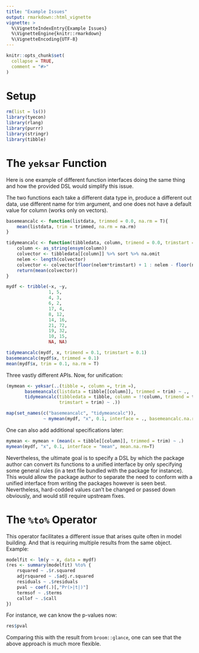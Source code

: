 ```yaml
---
title: "Example Issues"
output: rmarkdown::html_vignette
vignette: >
  %\VignetteIndexEntry{Example Issues}
  %\VignetteEngine{knitr::rmarkdown}
  %\VignetteEncoding{UTF-8}
---
```


```r
knitr::opts_chunk$set(
  collapse = TRUE,
  comment = "#>"
)
```

# Setup

```r
rm(list = ls())
library(tyecon)
library(rlang)
library(purrr)
library(stringr)
library(tibble)
```

# The `yeksar` Function

Here is one example of different function interfaces doing the same thing and how the provided DSL would simplify this issue.

The two functions each take a different data type in, produce a different out data, use different name for trim argument, and one does not have a default value for column (works only on vectors).

```r
basemeancalc <- function(listdata, trimmed = 0.0, na.rm = T){
    mean(listdata, trim = trimmed, na.rm = na.rm)
}

tidymeancalc <- function(tibbledata, column, trimend = 0.0, trimstart = 0.0){
    column <- as_string(ensym(column))
    colvector <- tibbledata[[column]] %>% sort %>% na.omit
    nelem <- length(colvector)
    colvector <- colvector[floor(nelem*trimstart) + 1 : nelem - floor(nelem*trimend)]
    return(mean(colvector))
}

mydf <- tribble(~x, ~y,
                1, 5,
                4, 3,
                6, 2,
                17, 4,
                8, 12,
                14, 16,
                21, 72,
                19, 32,
                10, 15,
                NA, NA)

tidymeancalc(mydf, x, trimend = 0.1, trimstart = 0.1)
basemeancalc(mydf$x, trimmed = 0.1)
mean(mydf$x, trim = 0.1, na.rm = T)
```

Three vastly different APIs. Now, for unification:

```r
(mymean <- yeksar(..(tibble =, column =, trim =),
       basemeancalc(listdata = tibble[[column]], trimmed = trim) ~ .,
       tidymeancalc(tibbledata = tibble, column = !!column, trimend = trim,
                    trimstart = trim) ~ .))
```

```r
map(set_names(c("basemeancalc", "tidymeancalc")),
              ~ mymean(mydf, "x", 0.1, interface = ., basemeancalc.na.rm=T))
```

One can also add additional specifications later:

```r
mymean <- mymean + (mean(x = tibble[[column]], trimmed = trim) ~ .)
mymean(mydf, "x", 0.1, interface = "mean", mean.na.rm=T)
```

Nevertheless, the ultimate goal is to specify a DSL by which the package author can convert its functions to a unified interface by only specifying some general rules (in a text file bundled with the package for instance). This would allow the package author to separate the need to conform with a unified interface from writing the packages however is seen best.
Nevertheless, hard-codded values can't be changed or passed down obviously, and would still require upstream fixes.

# The `%to%` Operator

This operator facilitates a different issue that arises quite often in model building. And that is requiring multiple results from the same object. Example:

```r
modelfit <- lm(y ~ x, data = mydf)
(res <- summary(modelfit) %to% {
    rsquared ~ .$r.squared
    adjrsquared ~ .$adj.r.squared
    residuals ~ .$residuals
    pval ~ coef(.)[,"Pr(>|t|)"]
    termsof ~ .$terms
    callof ~ .$call
})
```

For instance, we can know the p-values now:

```r
res$pval
```

Comparing this with the result from `broom::glance`, one can see that the above approach is much more flexible.

